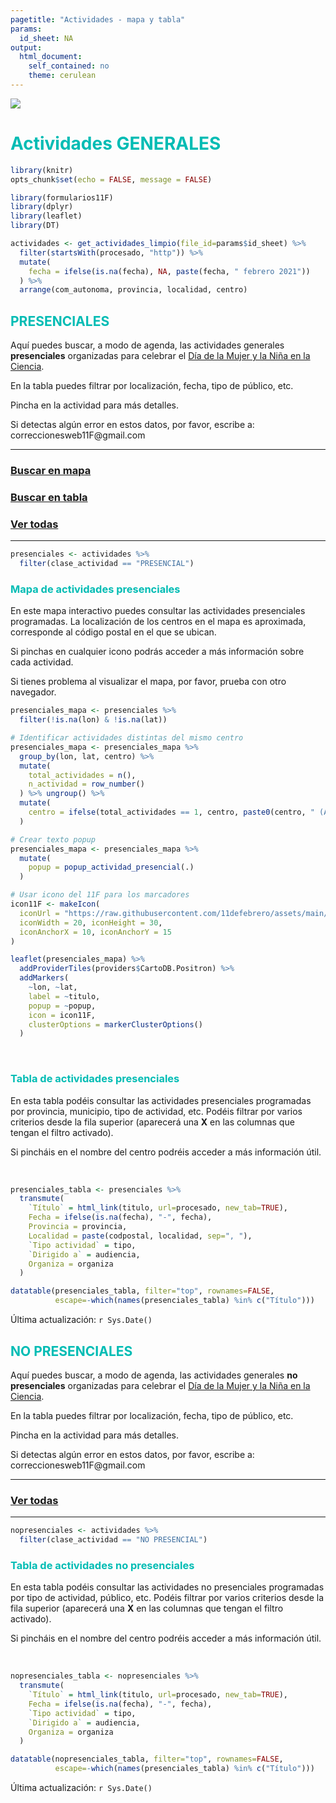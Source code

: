 ```yaml
---
pagetitle: "Actividades - mapa y tabla"
params:
  id_sheet: NA
output: 
  html_document: 
    self_contained: no
    theme: cerulean
---
```



![](https://raw.githubusercontent.com/11defebrero/assets/main/images/banner11F.png)


<style type="text/css">

h1 {
  color: #00BCB4;
}
h2 {
  color: #00BCB4;
}
h3 {
  color: #00BCB4;
}
h4 {
  color: #00BCB4;
}
h5 {
  color: #00BCB4;
}
li {
  color: #00BCB4;
}
</style>



# Actividades GENERALES {.tabset .tabset-fade .tabset-pills}


```r
library(knitr)
opts_chunk$set(echo = FALSE, message = FALSE)
```

```r
library(formularios11F)
library(dplyr)
library(leaflet)
library(DT)
```

```r

actividades <- get_actividades_limpio(file_id=params$id_sheet) %>%
  filter(startsWith(procesado, "http")) %>% 
  mutate(
    fecha = ifelse(is.na(fecha), NA, paste(fecha, " febrero 2021"))
  ) %>% 
  arrange(com_autonoma, provincia, localidad, centro)

```



## PRESENCIALES


Aquí puedes buscar, a modo de agenda, las actividades generales **presenciales** organizadas para celebrar el [Día de la Mujer y la Niña en la Ciencia](https://11defebrero.org/).

En la tabla puedes filtrar por localización, fecha, tipo de público, etc.

Pincha en la actividad para más detalles.

Si detectas algún error en estos datos, por favor, escribe a: correccionesweb11F@gmail.com


-------------

### [Buscar en mapa](#mapa-de-actividades-presenciales)

### [Buscar en tabla](#tabla-de-actividades-presenciales)

### [Ver todas](https://11defebrero.org/category/actividades2021/){target="_blank"}

-------------


```r

presenciales <- actividades %>% 
  filter(clase_actividad == "PRESENCIAL")

```


### Mapa de actividades presenciales

En este mapa interactivo puedes consultar las actividades presenciales programadas. La localización de los centros en el mapa es aproximada, corresponde al código postal en el que se ubican.

Si pinchas en cualquier icono podrás acceder a más información sobre cada actividad. 

Si tienes problema al visualizar el mapa, por favor, prueba con otro navegador.

```r

presenciales_mapa <- presenciales %>%
  filter(!is.na(lon) & !is.na(lat))

# Identificar actividades distintas del mismo centro
presenciales_mapa <- presenciales_mapa %>% 
  group_by(lon, lat, centro) %>% 
  mutate(
    total_actividades = n(),
    n_actividad = row_number()
  ) %>% ungroup() %>% 
  mutate(
    centro = ifelse(total_actividades == 1, centro, paste0(centro, " (Actividad ", n_actividad, ")"))
  )

# Crear texto popup
presenciales_mapa <- presenciales_mapa %>% 
  mutate(
    popup = popup_actividad_presencial(.)
  )

```

```r

# Usar icono del 11F para los marcadores
icon11F <- makeIcon(
  iconUrl = "https://raw.githubusercontent.com/11defebrero/assets/main/images/logo_presenciales.png",
  iconWidth = 20, iconHeight = 30,
  iconAnchorX = 10, iconAnchorY = 15
)

leaflet(presenciales_mapa) %>%
  addProviderTiles(providers$CartoDB.Positron) %>% 
  addMarkers(
    ~lon, ~lat, 
    label = ~titulo, 
    popup = ~popup, 
    icon = icon11F,  
    clusterOptions = markerClusterOptions()
  )

```

<br/>


### Tabla de actividades presenciales

En esta tabla podéis consultar las actividades presenciales programadas por provincia, municipio, tipo de actividad, etc. Podéis filtrar por varios criterios desde la fila superior (aparecerá una **X** en las columnas que tengan el filtro activado). 

Si pincháis en el nombre del centro podréis acceder a más información útil. 

<br/>

```r

presenciales_tabla <- presenciales %>% 
  transmute(
    `Título` = html_link(titulo, url=procesado, new_tab=TRUE),
    Fecha = ifelse(is.na(fecha), "-", fecha),
    Provincia = provincia,
    Localidad = paste(codpostal, localidad, sep=", "),
    `Tipo actividad` = tipo,
    `Dirigido a` = audiencia,
    Organiza = organiza
  )

```

```r

datatable(presenciales_tabla, filter="top", rownames=FALSE, 
          escape=-which(names(presenciales_tabla) %in% c("Título")))

```


Última actualización: `r Sys.Date()`




## NO PRESENCIALES 


Aquí puedes buscar, a modo de agenda, las actividades generales **no presenciales** organizadas para celebrar el [Día de la Mujer y la Niña en la Ciencia](https://11defebrero.org/).

En la tabla puedes filtrar por localización, fecha, tipo de público, etc.

Pincha en la actividad para más detalles.

Si detectas algún error en estos datos, por favor, escribe a: correccionesweb11F@gmail.com

-------------

### [Ver todas](https://11defebrero.org/category/actividades2021/){target="_blank"}

-------------


```r

nopresenciales <- actividades %>% 
  filter(clase_actividad == "NO PRESENCIAL")

```


### Tabla de actividades no presenciales

En esta tabla podéis consultar las actividades no presenciales programadas por tipo de actividad, público, etc. Podéis filtrar por varios criterios desde la fila superior (aparecerá una **X** en las columnas que tengan el filtro activado). 

Si pincháis en el nombre del centro podréis acceder a más información útil. 

<br/>

```r

nopresenciales_tabla <- nopresenciales %>% 
  transmute(
    `Título` = html_link(titulo, url=procesado, new_tab=TRUE),
    Fecha = ifelse(is.na(fecha), "-", fecha),
    `Tipo actividad` = tipo,
    `Dirigido a` = audiencia,
    Organiza = organiza
  )

```

```r

datatable(nopresenciales_tabla, filter="top", rownames=FALSE, 
          escape=-which(names(presenciales_tabla) %in% c("Título")))

```


Última actualización: `r Sys.Date()`


